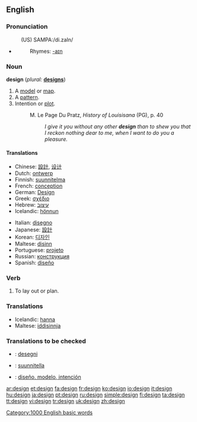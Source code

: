 {{see|Design}}
==English==

===Pronunciation===
:(US) SAMPA:/di.zaIn/
*{{audio|en-us-design.ogg|Audio (US)}}
*:Rhymes: [[Rhymes:English:-aɪn|-aɪn]]

===Noun===
'''design'''  (''plural:'' '''[[designs]]''')

# A [[model]] or [[map]].
# A [[pattern]].
# Intention or [[plot]].
#:M. Le Page Du Pratz, <i>History of Louisisana</i> (PG), p. 40
#:: <i>I give it you without any other <b>design</b> than to shew you that I reckon nothing dear to me, when I want to do you a pleasure.</i>

====Translations====
{{top}}
*Chinese: [[設計]], [[设计]]
*Dutch: [[ontwerp]] {{n}}
*Finnish: [[suunnitelma]]
*French: [[conception]] {{f}}
*German: [[Design]] {{n}}
*Greek: [[σχέδιο]] {{n}}
*Hebrew: [[עיצוב]] {{m}}
*Icelandic: [[hönnun]] {{f}}
{{mid}}
*Italian: [[disegno]] {{m}}
*Japanese: [[設計]]
*Korean: [[디자인]]
*Maltese: [[disinn]]
*Portuguese: [[projeto]] {{m}}
*Russian: [[конструкция]] {{f}}
*Spanish: [[diseño]] {{m}}
{{bottom}}

===Verb===
{{en-verb}}

# To lay out or plan.

===Translations===
{{top}}
*Icelandic: [[hanna]]
*Maltese: [[iddisinnja]]
{{bottom}}

===Translations to be checked===
*{{ttbc|Esperanto}}: [[desegni]]
*{{ttbc|Finnish}}: [[suunnitella]]
*{{ttbc|Spanish}}: [[diseño, modelo, intención]]

[[Category:1000 English basic words]]

[[ar:design]]
[[et:design]]
[[fa:design]]
[[fr:design]]
[[ko:design]]
[[io:design]]
[[it:design]]
[[hu:design]]
[[ja:design]]
[[pt:design]]
[[ru:design]]
[[simple:design]]
[[fi:design]]
[[ta:design]]
[[tt:design]]
[[vi:design]]
[[tr:design]]
[[uk:design]]
[[zh:design]]